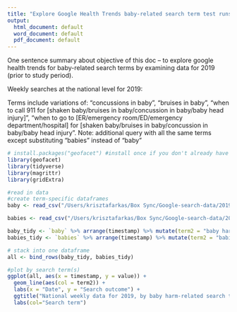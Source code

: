 ```yaml
---
title: "Explore Google Health Trends baby-related search term test runs"
output:
  html_document: default
  word_document: default
  pdf_document: default
---
```

One sentence summary about objective of this doc -- to explore google health trends for baby-related search terms by examining data for 2019 (prior to study period).

Weekly searches at the national level for 2019:

Terms include variations of: "concussions in baby", "bruises in baby", "when to call 911 for [shaken baby/bruises in baby/concussion in baby/baby head injury]", "when to go to [ER/emergency room/ED/emergency department/hospital] for [shaken baby/bruises in baby/concussion in baby/baby head injury". Note: additional query with all the same terms except substituting "babies" instead of "baby"


```r
# install.packages("geofacet") #install once if you don't already have the package
library(geofacet) 
library(tidyverse)
library(magrittr)
library(gridExtra)
```

```r

#read in data
#create term-specific dataframes
baby <- read_csv("/Users/krisztafarkas/Box Sync/Google-search-data/2019ExploratoryData/June 4-11 Exploratory Searches/Baby Searches/Baby/states/US/US-baby-searches.csv")

babies <- read_csv("/Users/krisztafarkas/Box Sync/Google-search-data/2019ExploratoryData/June 4-11 Exploratory Searches/Baby Searches/Babies/states/US/US-babies-searches.csv")

```

```r
baby_tidy <- `baby` %>% arrange(timestamp) %>% mutate(term2 = "baby harm search terms")
babies_tidy <- `babies` %>% arrange(timestamp) %>% mutate(term2 = "babies variation of harm search terms")

# stack into one dataframe
all <- bind_rows(baby_tidy, babies_tidy)

```

```r

#plot by search term(s)
ggplot(all, aes(x = timestamp, y = value)) +
  geom_line(aes(col = term2)) +
  labs(x = "Date", y = "Search outcome") + 
  ggtitle("National weekly data for 2019, by baby harm-related search terms") +
  labs(col="Search term") 

```


